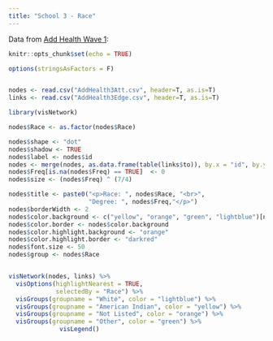 ```yaml
---
title: "School 3 - Race"
---
```


Data from <a href = "http://www.cpc.unc.edu/projects/addhealth">Add Health Wave 1</a>:

```r
knitr::opts_chunk$set(echo = TRUE)
```

```r
options(stringsAsFactors = F)


nodes <- read.csv("AddHealth3Att.csv", header=T, as.is=T)
links <- read.csv("AddHealth3Edge.csv", header=T, as.is=T)

library(visNetwork)

nodes$Race <- as.factor(nodes$Race)

nodes$shape <- "dot"
nodes$shadow <- TRUE
nodes$label <- nodes$id
nodes <- merge(nodes, as.data.frame(table(links$to)), by.x = "id", by.y = "Var1", all.x = TRUE)
nodes$Freq[is.na(nodes$Freq) == TRUE]  <- 0
nodes$size <- (nodes$Freq) ^ (7/4)

nodes$title <- paste0("<p>Race: ", nodes$Race, "<br>",
                      "Degree: ", nodes$Freq,"</p>")
nodes$borderWidth <- 2
nodes$color.background <- c("yellow", "orange", "green", "lightblue")[nodes$Race]
nodes$color.border <- nodes$color.background
nodes$color.highlight.background <- "orange"
nodes$color.highlight.border <- "darkred"
nodes$font.size <- 50
nodes$group <- nodes$Race


visNetwork(nodes, links) %>%
  visOptions(highlightNearest = TRUE, 
             selectedBy = "Race") %>%
  visGroups(groupname = "White", color = "lightblue") %>%
  visGroups(groupname = "American Indian", color = "yellow") %>%  
  visGroups(groupname = "Not Listed", color = "orange") %>%  
  visGroups(groupname = "Other", color = "green") %>%  
              visLegend()
```
